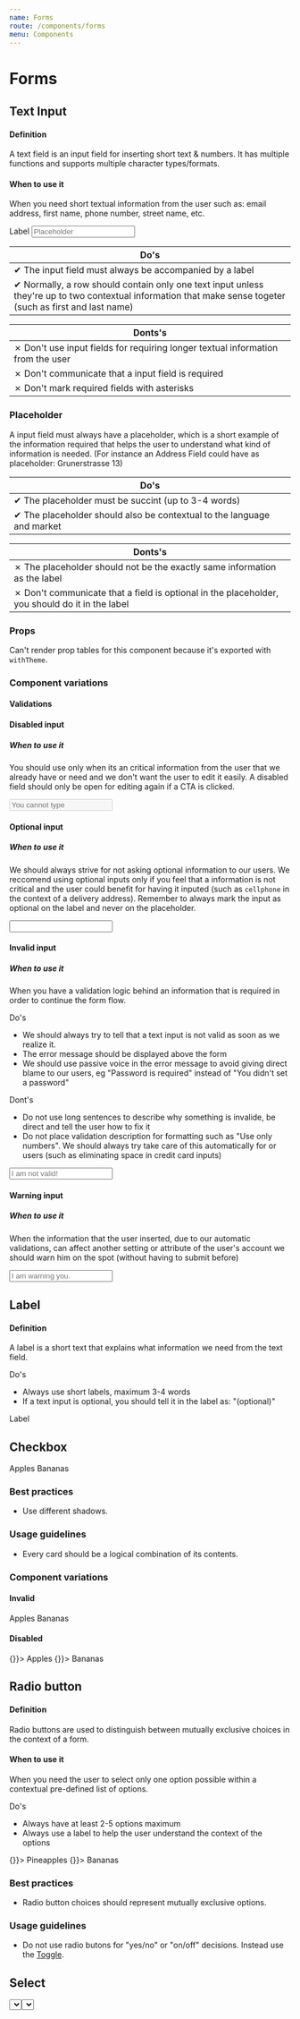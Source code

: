 ```yaml
---
name: Forms
route: /components/forms
menu: Components
---
```



# Forms

## Text Input

#### Definition
A text field is an input field for inserting short text & numbers. It has multiple functions and supports multiple character types/formats.

#### When to use it
When you need short textual information from the user such as: email address, first name, phone number, street name, etc.

<Playground>
  <Fragment>
    <Label htmlFor="name">Label</Label>
    <Input name="input" id="input" placeholder="Placeholder" />
  </Fragment>
</Playground>

| Do's                                                                                                                                                     |
|----------------------------------------------------------------------------------------------------------------------------------------------------------|
| ✔ The input field must always be accompanied by a label                                                                                                    |
| ✔ Normally, a row should contain only one text input unless they're up to two contextual information that make sense togeter (such as first and last name) |

| Donts's                                                                          |
|-------------------------------------------------------------------------------|
| ✗ Don't use input fields for requiring longer textual information from the user |
| ✗ Don't communicate that a input field is required                              |
| ✗ Don't mark required fields with asterisks                                     |

### Placeholder
A input field must always have a placeholder, which is a short example of the information required that helps the user to understand what kind of information is needed. (For instance an Address Field could have as placeholder: Grunerstrasse 13)

| Do's                                                                                                                                                     |
|----------------------------------------------------------------------------------------------------------------------------------------------------------|
| ✔ The placeholder must be succint (up to 3-4 words)                                                                                                 |
| ✔ The placeholder should also be contextual to the language and market |

| Donts's                                                                          |
|-------------------------------------------------------------------------------|
| ✗ The placeholder should not be the exactly same information as the label |
| ✗ Don't communicate that a field is optional in the placeholder, you should do it in the label                              |

### Props
Can't render prop tables for this component because it's exported with `withTheme`.

### Component variations

#### Validations

#### Disabled input

##### When to use it
You should use only when its an critical information from the user that we already have or need and we don't want the user to edit it easily. A disabled field should only be open for editing again if a CTA is clicked.

<Playground>
  <Input name="input" id="input" disabled placeholder="You cannot type"/>
</Playground>

#### Optional input

##### When to use it
We should always strive for not asking optional information to our users. We reccomend using optional inputs only if you feel that a information is not critical and the user could benefit for having it inputed (such as `cellphone` in the context of a delivery address).
Remember to always mark the input as optional on the label and never on the placeholder.

<Playground>
  <Input name="input" id="input" optional />
</Playground>

#### Invalid input

##### When to use it
When you have a validation logic behind an information that is required in order to continue the form flow.

Do's
- We should always try to tell that a text input is not valid as soon as we realize it. 
- The error message should be displayed above the form
- We should use passive voice in the error message to avoid giving direct blame to our users, eg "Password is required" instead of "You didn't set a password" 

Dont's
- Do not use long sentences to describe why something is invalide, be direct and tell the user how to fix it
- Do not place validation description for formatting such as "Use only numbers". We should always try take care of this automatically for or users (such as eliminating space in credit card inputs) 

<Playground>
  <Input name="input" id="input" invalid placeholder="I am not valid!" />
</Playground>

#### Warning input

##### When to use it
When the information that the user inserted, due to our automatic validations, can affect another setting or attribute of the user's account we should warn him on the spot (without having to submit before) 

<Playground>
  <Input name="input" id="input" hasWarning placeholder="I am warning you." />
</Playground>

## Label

#### Definition
A label is a short text that explains what information we need from the text field. 

Do's
- Always use short labels, maximum 3-4 words
- If a text input is optional, you should tell it in the label as: "(optional)"

<Playground>
  <Label htmlFor="name">Label</Label>
</Playground>

<PropTable component={Label}/>

## Checkbox

<Playground>
  <Fragment>
    <Checkbox name="fruit" value="apples" id="apples" checked>
      Apples
    </Checkbox>
    <Checkbox name="fruit" value="bananas" id="bananas">
      Bananas
    </Checkbox>
  </Fragment>
</Playground>

### Best practices
- Use different shadows.

### Usage guidelines
- Every card should be a logical combination of its contents.

### Component variations

#### Invalid
<Playground>
  <Fragment>
    <Checkbox name="fruit" value="apples" id="apples" invalid checked>
      Apples
    </Checkbox>
    <Checkbox name="fruit" value="bananas" id="bananas" invalid>
      Bananas
    </Checkbox>
  </Fragment>
</Playground>

#### Disabled
<Playground>
  <Fragment>
    <Checkbox name="fruit" value="apples" id="apples" disabled checked onToggle={() => {}}>
      Apples
    </Checkbox>
    <Checkbox name="fruit" value="bananas" id="bananas" disabled onToggle={() => {}}>
      Bananas
    </Checkbox>
  </Fragment>
</Playground>

## Radio button

#### Definition
Radio buttons are used to distinguish between mutually exclusive choices in the context of a form.

#### When to use it
When you need the user to select only one option possible within a contextual pre-defined list of options.

Do's 
- Always have at least 2-5 options maximum
- Always use a label to help the user understand the context of the options


<Playground>
  <Fragment>
    <RadioButton name="fruit" value="true" id="pineapples" checked onToggle={() => {}}>
      Pineapples
    </RadioButton>
    <RadioButton name="fruit" value="bananas" id="bananas" onToggle={() => {}}>
      Bananas
    </RadioButton>
  </Fragment>
</Playground>

### Best practices
- Radio button choices should represent mutually exclusive options.

### Usage guidelines
- Do not use radio butons for "yes/no" or "on/off" decisions. Instead use
  the [Toggle](/components/toggle).

## Select
<Playground>
  <Select onChange={() => {}} options={[
    {
      label: "Option 1",
      value: 1
    },
    {
      label: "Option 2",
      value: 2
    },
    {
      label: "Option 3",
      value: 3
    }
  ]} />
</Playground>

### Component variations
#### Invalid Select
<Playground>
  <Select invalid onChange={() => {}} options={[
    {
      label: "Option 1",
      value: 1
    },
    {
      label: "Option 2",
      value: 2
    },
    {
      label: "Option 3",
      value: 3
    }
  ]} />
</Playground>

### Best practices
- Use different shadows.

### Usage guidelines
- Every card should be a logical combination of its contents.

### Component variations

## Textarea

<Playground>
  <TextArea value="Howdy from the textarea"/>
</Playground>

### Best practices

### Usage guidelines

### Component variations

The textarea component can take all the same variations as the Input component,
namely being `optional`, `disabled`, `invalid`, or `showWarning`.
